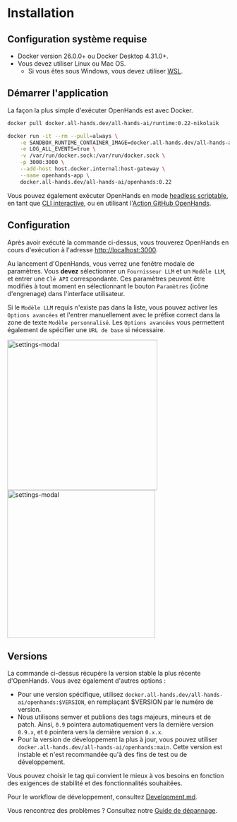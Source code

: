 

# Installation

## Configuration système requise

* Docker version 26.0.0+ ou Docker Desktop 4.31.0+.
* Vous devez utiliser Linux ou Mac OS.
  * Si vous êtes sous Windows, vous devez utiliser [WSL](https://learn.microsoft.com/en-us/windows/wsl/install).

## Démarrer l'application

La façon la plus simple d'exécuter OpenHands est avec Docker.

```bash
docker pull docker.all-hands.dev/all-hands-ai/runtime:0.22-nikolaik

docker run -it --rm --pull=always \
    -e SANDBOX_RUNTIME_CONTAINER_IMAGE=docker.all-hands.dev/all-hands-ai/runtime:0.22-nikolaik \
    -e LOG_ALL_EVENTS=true \
    -v /var/run/docker.sock:/var/run/docker.sock \
    -p 3000:3000 \
    --add-host host.docker.internal:host-gateway \
    --name openhands-app \
    docker.all-hands.dev/all-hands-ai/openhands:0.22
```

Vous pouvez également exécuter OpenHands en mode [headless scriptable](https://docs.all-hands.dev/modules/usage/how-to/headless-mode), en tant que [CLI interactive](https://docs.all-hands.dev/modules/usage/how-to/cli-mode), ou en utilisant l'[Action GitHub OpenHands](https://docs.all-hands.dev/modules/usage/how-to/github-action).

## Configuration

Après avoir exécuté la commande ci-dessus, vous trouverez OpenHands en cours d'exécution à l'adresse [http://localhost:3000](http://localhost:3000).

Au lancement d'OpenHands, vous verrez une fenêtre modale de paramètres. Vous **devez** sélectionner un `Fournisseur LLM` et un `Modèle LLM`, et entrer une `Clé API` correspondante.
Ces paramètres peuvent être modifiés à tout moment en sélectionnant le bouton `Paramètres` (icône d'engrenage) dans l'interface utilisateur.

Si le `Modèle LLM` requis n'existe pas dans la liste, vous pouvez activer les `Options avancées` et l'entrer manuellement avec le préfixe correct
dans la zone de texte `Modèle personnalisé`.
Les `Options avancées` vous permettent également de spécifier une `URL de base` si nécessaire.

<div style={{ display: 'flex', justifyContent: 'center', gap: '20px' }}>
  <img src="/img/settings-screenshot.png" alt="settings-modal" width="340" />
  <img src="/img/settings-advanced.png" alt="settings-modal" width="335" />
</div>

## Versions

La commande ci-dessus récupère la version stable la plus récente d'OpenHands. Vous avez également d'autres options :
- Pour une version spécifique, utilisez `docker.all-hands.dev/all-hands-ai/openhands:$VERSION`, en remplaçant $VERSION par le numéro de version.
- Nous utilisons semver et publions des tags majeurs, mineurs et de patch. Ainsi, `0.9` pointera automatiquement vers la dernière version `0.9.x`, et `0` pointera vers la dernière version `0.x.x`.
- Pour la version de développement la plus à jour, vous pouvez utiliser `docker.all-hands.dev/all-hands-ai/openhands:main`. Cette version est instable et n'est recommandée qu'à des fins de test ou de développement.

Vous pouvez choisir le tag qui convient le mieux à vos besoins en fonction des exigences de stabilité et des fonctionnalités souhaitées.

Pour le workflow de développement, consultez [Development.md](https://github.com/All-Hands-AI/OpenHands/blob/main/Development.md).

Vous rencontrez des problèmes ? Consultez notre [Guide de dépannage](https://docs.all-hands.dev/modules/usage/troubleshooting).

